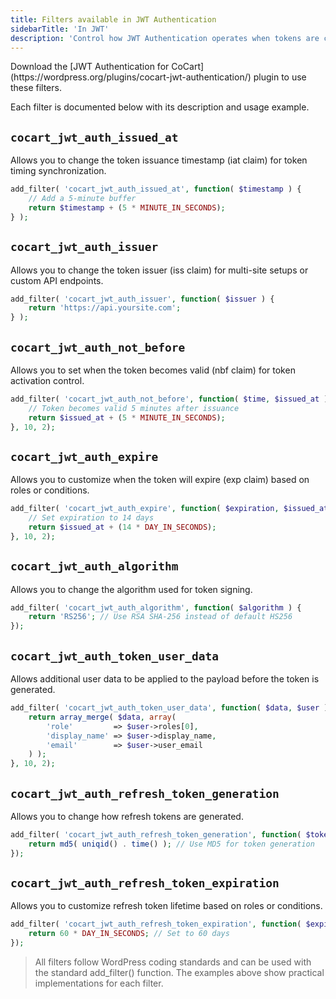 ```yaml
---
title: Filters available in JWT Authentication
sidebarTitle: 'In JWT'
description: 'Control how JWT Authentication operates when tokens are created'
---
```


<Info>
    Download the [JWT Authentication for CoCart](https://wordpress.org/plugins/cocart-jwt-authentication/) plugin to use these filters.
</Info>

Each filter is documented below with its description and usage example.

## `cocart_jwt_auth_issued_at`

Allows you to change the token issuance timestamp (iat claim) for token timing synchronization.

```php
add_filter( 'cocart_jwt_auth_issued_at', function( $timestamp ) {
    // Add a 5-minute buffer
    return $timestamp + (5 * MINUTE_IN_SECONDS);
} );
```

## `cocart_jwt_auth_issuer`

Allows you to change the token issuer (iss claim) for multi-site setups or custom API endpoints.

```php
add_filter( 'cocart_jwt_auth_issuer', function( $issuer ) {
    return 'https://api.yoursite.com';
} );
```

## `cocart_jwt_auth_not_before`

Allows you to set when the token becomes valid (nbf claim) for token activation control.

```php
add_filter( 'cocart_jwt_auth_not_before', function( $time, $issued_at ) {
    // Token becomes valid 5 minutes after issuance
    return $issued_at + (5 * MINUTE_IN_SECONDS);
}, 10, 2);
```

## `cocart_jwt_auth_expire`

Allows you to customize when the token will expire (exp claim) based on roles or conditions.

```php
add_filter( 'cocart_jwt_auth_expire', function( $expiration, $issued_at ) {
    // Set expiration to 14 days
    return $issued_at + (14 * DAY_IN_SECONDS);
}, 10, 2);
```

## `cocart_jwt_auth_algorithm`

Allows you to change the algorithm used for token signing.

```php
add_filter( 'cocart_jwt_auth_algorithm', function( $algorithm ) {
    return 'RS256'; // Use RSA SHA-256 instead of default HS256
});
```

## `cocart_jwt_auth_token_user_data`

Allows additional user data to be applied to the payload before the token is generated.

```php
add_filter( 'cocart_jwt_auth_token_user_data', function( $data, $user ) {
    return array_merge( $data, array(
        'role'         => $user->roles[0],
        'display_name' => $user->display_name,
        'email'        => $user->user_email
    ) );
}, 10, 2);
```

## `cocart_jwt_auth_refresh_token_generation`

Allows you to change how refresh tokens are generated.

```php
add_filter( 'cocart_jwt_auth_refresh_token_generation', function( $token ) {
    return md5( uniqid() . time() ); // Use MD5 for token generation
});
```

## `cocart_jwt_auth_refresh_token_expiration`

Allows you to customize refresh token lifetime based on roles or conditions.

```php
add_filter( 'cocart_jwt_auth_refresh_token_expiration', function( $expiration ) {
    return 60 * DAY_IN_SECONDS; // Set to 60 days
});
```

> All filters follow WordPress coding standards and can be used with the standard add_filter() function. The examples above show practical implementations for each filter.